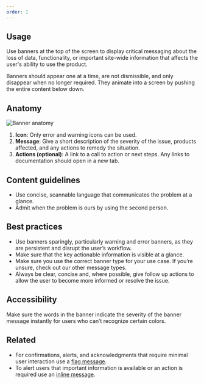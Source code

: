 ```yaml
---
order: 1
---
```


## Usage

Use banners at the top of the screen to display critical messaging about the loss of data, functionality, or important site-wide information that affects the user's ability to use the product.

Banners should appear one at a time, are not dismissible, and only disappear when no longer required.
They animate into a screen by pushing the entire content below down.

## Anatomy

![Banner anatomy](./images/banner-anatomy.jpg)

1. **Icon**: Only error and warning icons can be used.
2. **Message**: Give a short description of the severity of the issue, products affected, and any actions to remedy the situation.
3. **Actions (optional)**: A link to a call to action or next steps. Any links to documentation should open in a new tab.

## Content guidelines

- Use concise, scannable language that communicates the problem at a glance.
- Admit when the problem is ours by using the second person.

## Best practices

- Use banners sparingly, particularly warning and error banners, as they are persistent and disrupt the user’s workflow.
- Make sure that the key actionable information is visible at a glance.
- Make sure you use the correct banner type for your use case. If you’re unsure, check out our other message types.
- Always be clear, concise and, where possible, give follow up actions to allow the user to become more informed or resolve the issue.

## Accessibility

Make sure the words in the banner indicate the severity of the banner message instantly for users who can’t recognize certain colors.

## Related

- For confirmations, alerts, and acknowledgments that require minimal user interaction use a [flag message](/components/flag).
- To alert users that important information is available or an action is required use an [inline message](/components/inline-message).
